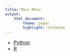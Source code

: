 ```yaml
---
title: Main Menu
output:
    html_document:
        theme: paper
        highlight: textmate
---
```

<font size="3">

- [Python](Python.html)
- [R](R.html)

</font>
